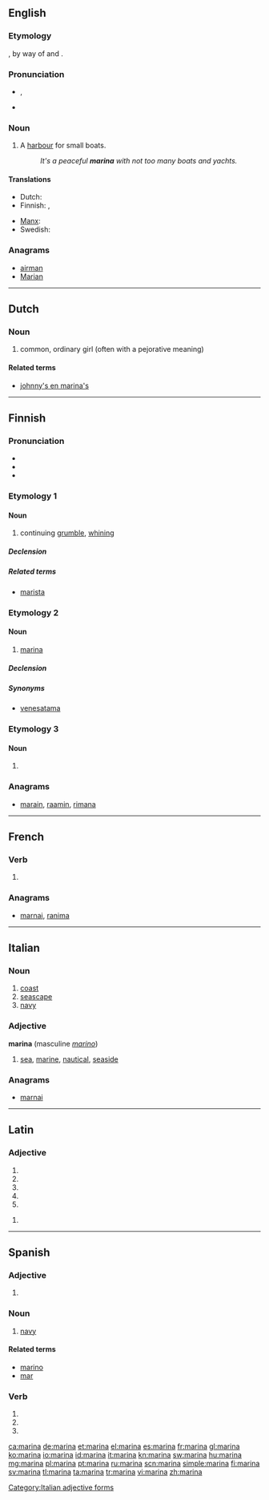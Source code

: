 {{also|Marina}}
==English==
{{wikipedia|dab=Marina (disambiguation)|marina}}

===Etymology===
{{etyl|la}} {{term|marinus||of the sea, marine}}, by way of {{etyl|it}} and {{etyl|es}} {{term|marina|lang=it}}.

===Pronunciation===
* {{IPA|/məˈrinə/}}, {{SAMPA|/m@"rin@/}}
* {{hyphenation|ma|ri|na}}

===Noun===
{{en-noun}}

# A [[harbour]] for small boats.
#: ''It's a peaceful '''marina''' with not too many boats and yachts.''

====Translations====
{{trans-top|harbour}}
* Dutch: {{t|nl|jachthaven}}
* Finnish: {{t-|fi|venesatama}}, {{t+|fi|marina}}
{{trans-mid}}
* [[Manx]]: {{t|gv|stashoon birling|m}}
* Swedish: {{t+|sv|marina}}
{{trans-bottom}}

===Anagrams===
* [[airman#English|airman]]
* [[Marian#English|Marian]]

----

==Dutch==

===Noun===
{{nl-noun|f|*|*}}

# {{Flemish|lang=nl}} common, ordinary girl (often with a pejorative meaning)

====Related terms====
* [[johnny's en marina's]]

----

==Finnish==

===Pronunciation===
* {{hyphenation|ma|ri|na}}
* {{rhymes|ɑrinɑ|lang=fi}}
* {{IPA|lang=fi|[ˈmɑrinɑ]}}

===Etymology 1===

====Noun====
{{fi-noun}}

# continuing [[grumble]], [[whining]]

=====Declension=====
{{fi-decl-sitruuna|marin}}

=====Related terms=====
* [[marista]]

===Etymology 2===

====Noun====
{{fi-noun}}

# [[#English|marina]]

=====Declension=====
{{fi-decl-sitruuna|marin}}

=====Synonyms=====
* [[venesatama]]

===Etymology 3===

====Noun====
{{head|fi|noun form}}

# {{fi-form of|mari|case=essive|pl=singular|type=noun}}

===Anagrams===
* [[marain#Finnish|marain]], [[raamin#Finnish|raamin]], [[rimana#Finnish|rimana]]

----

==French==

===Verb===
{{fr-verb-form}}

# {{conjugation of|mariner||3|s|[[past historic]]|lang=fr}}

===Anagrams===
* [[marnai#French|marnai]], [[ranima#French|ranima]]

----

==Italian==

===Noun===
{{it-noun|marin|f|a|e}}

# [[coast]]
# [[seascape]]
# [[navy]]

===Adjective===
'''marina''' {{f}}  (masculine ''[[marino]]'')

# [[sea]], [[marine]], [[nautical]], [[seaside]]

===Anagrams===
* [[marnai#Italian|marnai]]

[[Category:Italian adjective forms]]

----

==Latin==

===Adjective===
{{la-adj-form|marīna}}

# {{inflection of|marinus|marīnus|nom|f|s|lang=la}}
# {{inflection of|marinus|marīnus|nom|n|p|lang=la}}
# {{inflection of|marinus|marīnus|acc|n|p|lang=la}}
# {{inflection of|marinus|marīnus|voc|f|s|lang=la}}
# {{inflection of|marinus|marīnus|nom|n|p|lang=la}}

{{la-adj-form|marīnā}}

# {{inflection of|marinus|marīnus|abl|f|s|lang=la}}

----

==Spanish==

===Adjective===
{{es-adj|m=marino}}

# {{feminine of|lang=es|marino}}

===Noun===
{{es-noun|f}}

# [[navy]]

====Related terms====
* [[marino]]
* [[mar]]

===Verb===
{{es-verb-form|marinar}}

# {{es-verb form of|ending=ar|mood=imperative|sense=affirmative|pers=2|formal=no|number=singular|[[marinar]]}}
# {{es-verb form of|ending=ar|mood=indicative|tense=present|pers=2|formal=yes|number=singular|[[marinar]]}}
# {{es-verb form of|ending=ar|mood=indicative|tense=present|pers=3|number=singular|[[marinar]]}}

[[ca:marina]]
[[de:marina]]
[[et:marina]]
[[el:marina]]
[[es:marina]]
[[fr:marina]]
[[gl:marina]]
[[ko:marina]]
[[io:marina]]
[[id:marina]]
[[it:marina]]
[[kn:marina]]
[[sw:marina]]
[[hu:marina]]
[[mg:marina]]
[[pl:marina]]
[[pt:marina]]
[[ru:marina]]
[[scn:marina]]
[[simple:marina]]
[[fi:marina]]
[[sv:marina]]
[[tl:marina]]
[[ta:marina]]
[[tr:marina]]
[[vi:marina]]
[[zh:marina]]
